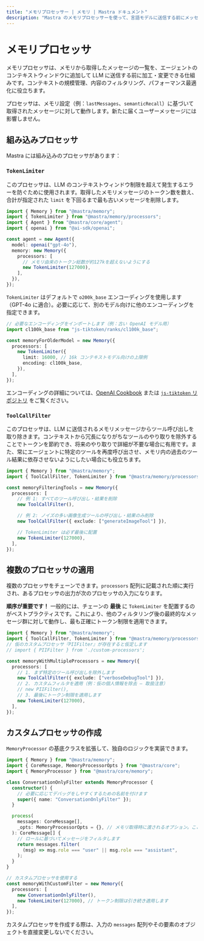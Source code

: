 ```yaml
---
title: "メモリプロセッサー | メモリ | Mastra ドキュメント"
description: "Mastra のメモリプロセッサーを使って、言語モデルに送信する前にメッセージをフィルタ、要約・削減、変換し、コンテキストウィンドウの制約を管理する方法を学びます。"
---
```


# メモリプロセッサ

メモリプロセッサは、メモリから取得したメッセージの一覧を、エージェントのコンテキストウィンドウに追加して LLM に送信する前に加工・変更できる仕組みです。コンテキストの規模管理、内容のフィルタリング、パフォーマンス最適化に役立ちます。

プロセッサは、メモリ設定（例：`lastMessages`、`semanticRecall`）に基づいて取得されたメッセージに対して動作します。新たに届くユーザーメッセージには影響しません。

## 組み込みプロセッサ

Mastra には組み込みのプロセッサがあります：

### `TokenLimiter`

このプロセッサは、LLM のコンテキストウィンドウ制限を超えて発生するエラーを防ぐために使用されます。取得したメモリメッセージのトークン数を数え、合計が指定された `limit` を下回るまで最も古いメッセージを削除します。

```typescript copy showLineNumbers {9-12}
import { Memory } from "@mastra/memory";
import { TokenLimiter } from "@mastra/memory/processors";
import { Agent } from "@mastra/core/agent";
import { openai } from "@ai-sdk/openai";

const agent = new Agent({
  model: openai("gpt-4o"),
  memory: new Memory({
    processors: [
      // メモリ由来のトークン総数が約127kを超えないようにする
      new TokenLimiter(127000),
    ],
  }),
});
```

`TokenLimiter` はデフォルトで `o200k_base` エンコーディングを使用します（GPT-4o に適合）。必要に応じて、別のモデル向けに他のエンコーディングを指定できます。

```typescript copy showLineNumbers {6-9}
// 必要なエンコーディングをインポートします（例：古い OpenAI モデル用）
import cl100k_base from "js-tiktoken/ranks/cl100k_base";

const memoryForOlderModel = new Memory({
  processors: [
    new TokenLimiter({
      limit: 16000, // 16k コンテキストモデル向けの上限例
      encoding: cl100k_base,
    }),
  ],
});
```

エンコーディングの詳細については、[OpenAI Cookbook](https://cookbook.openai.com/examples/how_to_count_tokens_with_tiktoken#encodings) または [`js-tiktoken` リポジトリ](https://github.com/dqbd/tiktoken) をご覧ください。


### `ToolCallFilter`

このプロセッサは、LLM に送信されるメモリメッセージからツール呼び出しを取り除きます。コンテキストから冗長になりがちなツールのやり取りを除外することでトークンを節約でき、将来のやり取りで詳細が不要な場合に有用です。また、常にエージェントに特定のツールを再度呼び出させ、メモリ内の過去のツール結果に依存させないようにしたい場合にも役立ちます。

```typescript copy showLineNumbers {5-14}
import { Memory } from "@mastra/memory";
import { ToolCallFilter, TokenLimiter } from "@mastra/memory/processors";

const memoryFilteringTools = new Memory({
  processors: [
    // 例 1: すべてのツール呼び出し・結果を削除
    new ToolCallFilter(),

    // 例 2: ノイズの多い画像生成ツールの呼び出し・結果のみ削除
    new ToolCallFilter({ exclude: ["generateImageTool"] }),

    // TokenLimiter は必ず最後に配置
    new TokenLimiter(127000),
  ],
});
```


## 複数のプロセッサの適用

複数のプロセッサをチェーンできます。`processors` 配列に記載された順に実行され、あるプロセッサの出力が次のプロセッサの入力になります。

**順序が重要です！** 一般的には、チェーンの **最後** に `TokenLimiter` を配置するのがベストプラクティスです。これにより、他のフィルタリング後の最終的なメッセージ群に対して動作し、最も正確にトークン制限を適用できます。

```typescript copy showLineNumbers {7-14}
import { Memory } from "@mastra/memory";
import { ToolCallFilter, TokenLimiter } from "@mastra/memory/processors";
// 仮のカスタムプロセッサ『PIIFilter』が存在すると仮定します
// import { PIIFilter } from './custom-processors';

const memoryWithMultipleProcessors = new Memory({
  processors: [
    // 1. まず特定のツール呼び出しを除外します
    new ToolCallFilter({ exclude: ["verboseDebugTool"] }),
    // 2. カスタムフィルタを適用（例：仮の個人情報を除去 — 取扱注意）
    // new PIIFilter(),
    // 3. 最後にトークン制限を適用します
    new TokenLimiter(127000),
  ],
});
```


## カスタムプロセッサの作成

`MemoryProcessor` の基底クラスを拡張して、独自のロジックを実装できます。

```typescript copy showLineNumbers {5-20,24-27}
import { Memory } from "@mastra/memory";
import { CoreMessage, MemoryProcessorOpts } from "@mastra/core";
import { MemoryProcessor } from "@mastra/core/memory";

class ConversationOnlyFilter extends MemoryProcessor {
  constructor() {
    // 必要に応じてデバッグをしやすくするための名前を付けます
    super({ name: "ConversationOnlyFilter" });
  }

  process(
    messages: CoreMessage[],
    _opts: MemoryProcessorOpts = {}, // メモリ取得時に渡されるオプション。ここで使うことはほとんどありません
  ): CoreMessage[] {
    // ロールに基づいてメッセージをフィルタします
    return messages.filter(
      (msg) => msg.role === "user" || msg.role === "assistant",
    );
  }
}

// カスタムプロセッサを使用する
const memoryWithCustomFilter = new Memory({
  processors: [
    new ConversationOnlyFilter(),
    new TokenLimiter(127000), // トークン制限は引き続き適用します
  ],
});
```

カスタムプロセッサを作成する際は、入力の `messages` 配列やその要素のオブジェクトを直接変更しないでください。
